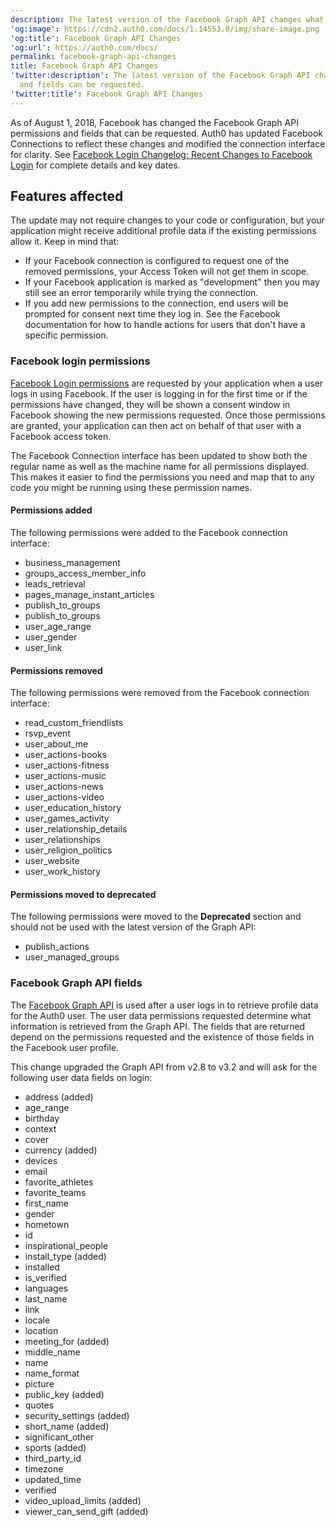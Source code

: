 ```yaml
---
description: The latest version of the Facebook Graph API changes what permissions and fields can be requested.
'og:image': https://cdn2.auth0.com/docs/1.14553.0/img/share-image.png
'og:title': Facebook Graph API Changes
'og:url': https://auth0.com/docs/
permalink: facebook-graph-api-changes
title: Facebook Graph API Changes
'twitter:description': The latest version of the Facebook Graph API changes what permissions
  and fields can be requested.
'twitter:title': Facebook Graph API Changes
---
```

As of August 1, 2018, Facebook has changed the Facebook Graph API permissions and fields that can be requested. Auth0 has updated Facebook Connections to reflect these changes and modified the connection interface for clarity. See [Facebook Login Changelog: Recent Changes to Facebook Login](https://developers.facebook.com/docs/facebook-login/changelog#2018-07-02) for complete details and key dates.

## Features affected

The update may not require changes to your code or configuration, but your application might receive additional profile data if the existing permissions allow it. Keep in mind that:

* If your Facebook connection is configured to request one of the removed permissions, your <Tooltip tip="Access Token: Authorization credential, in the form of an opaque string or JWT, used to access an API." cta="View Glossary" href="/docs/glossary?term=Access+Token">Access Token</Tooltip> will not get them in scope.
* If your Facebook application is marked as "development" then you may still see an error temporarily while trying the connection.
* If you add new permissions to the connection, end users will be prompted for consent next time they log in. See the Facebook documentation for how to handle actions for users that don't have a specific permission.

### Facebook login permissions

[Facebook Login permissions](https://developers.facebook.com/docs/facebook-login/permissions) are requested by your application when a user logs in using Facebook. If the user is logging in for the first time or if the permissions have changed, they will be shown a consent window in Facebook showing the new permissions requested. Once those permissions are granted, your application can then act on behalf of that user with a Facebook access token.

The Facebook Connection interface has been updated to show both the regular name as well as the machine name for all permissions displayed. This makes it easier to find the permissions you need and map that to any code you might be running using these permission names.

#### Permissions added

The following permissions were added to the Facebook connection interface:

* business_management
* groups_access_member_info
* leads_retrieval
* pages_manage_instant_articles
* publish_to_groups
* publish_to_groups
* user_age_range
* user_gender
* user_link

#### Permissions removed

The following permissions were removed from the Facebook connection interface:

* read_custom_friendlists
* rsvp_event
* user_about_me
* user_actions-books
* user_actions-fitness
* user_actions-music
* user_actions-news
* user_actions-video
* user_education_history
* user_games_activity
* user_relationship_details
* user_relationships
* user_religion_politics
* user_website
* user_work_history

#### Permissions moved to deprecated

The following permissions were moved to the **Deprecated** section and should not be used with the latest version of the Graph API:

* publish_actions
* user_managed_groups

### Facebook Graph API fields

The [Facebook Graph API](https://developers.facebook.com/docs/graph-api/reference/v3.2/user) is used after a user logs in to retrieve profile data for the Auth0 user. The user data permissions requested determine what information is retrieved from the Graph API. The fields that are returned depend on the permissions requested and the existence of those fields in the Facebook user profile.

This change upgraded the Graph API from v2.8 to v3.2 and will ask for the following user data fields on login:

* address (added)
* age_range
* birthday
* context
* cover
* currency (added)
* devices
* email
* favorite_athletes
* favorite_teams
* first_name
* gender
* hometown
* id
* inspirational_people
* install_type (added)
* installed
* is_verified
* languages
* last_name
* link
* locale
* location
* meeting_for (added)
* middle_name
* name
* name_format
* picture
* public_key (added)
* quotes
* security_settings (added)
* short_name (added)
* significant_other
* sports (added)
* third_party_id
* timezone
* updated_time
* verified
* video_upload_limits (added)
* viewer_can_send_gift (added)
